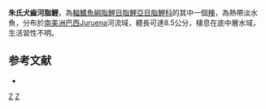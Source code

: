 {{Speciesbox 
| taxon = Cynopotamus juruenae
| status = NE
| status_system = IUCN3.1
| authority =  [[Menezes|Menezes]], 1987
| synonyms = 
}}
'''朱氏犬齒河脂鯉'''，為[[輻鰭魚綱|輻鰭魚綱]][[脂鯉目|脂鯉目]][[脂鯉亞目|脂鯉亞目]][[脂鯉科|脂鯉科]]的其中一個[[種|種]]，為熱帶淡水魚，分布於[[南美洲|南美洲]][[巴西|巴西]]Juruena河流域，體長可達8.5公分，棲息在底中層水域，生活習性不明。

==参考文献==
{{refbegin}}
*{{FishBase_species|genus=Cynopotamus|species=juruenae|year=2013|month=11}}
{{refend}}

{{Taxonbar|from=Q5579991}}

[[Category:犬齒河脂鯉屬|Z]]
[[Category:1987年描述的鱼类|Z]]


{{魚類小作品}}